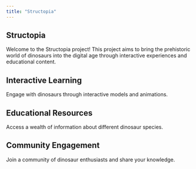 ```yaml
---
title: "Structopia"
---
```


<article>
<h1 className="text-2xl font-bold text-neutral-50">Structopia</h1>

<section className="text-neutral-300 text-xs">
  Welcome to the Structopia project! This project aims to bring the prehistoric
  world of dinosaurs into the digital age through interactive experiences and
  educational content.
</section>

<section className="p-4">
  <h2 className=" font-bold text-sm text-neutral-300">Interactive Learning</h2>
  <p className="text-xs text-neutral-400">
    Engage with dinosaurs through interactive models and animations.
  </p>
</section>

<section className=" p-4 ">
  <h2 className="text-sm font-bold text-neutral-300">Educational Resources</h2>
  <p className="text-xs text-neutral-400">
    Access a wealth of information about different dinosaur species.
  </p>
</section>

<section className=" p-4 ">
  <h2 className="text-sm font-bold text-neutral-300">Community Engagement</h2>
  <p className="text-xs text-neutral-400">
    Join a community of dinosaur enthusiasts and share your knowledge.
  </p>
</section>
</article>
